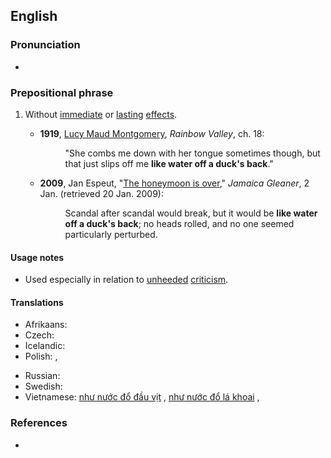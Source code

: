 ==English==

===Pronunciation===
* {{audio|en|En-au-like water off a duck's back.ogg|Audio (AU)}}

===Prepositional phrase===
{{en-PP|head=[[like]] [[water]] [[off]] [[a]] [[duck]][[-'s|'s]] [[back]]}}

# {{lb|en|simile|colloquial|idiomatic}} Without [[immediate]] or [[lasting]] [[effect]]s.
#* '''1919''', [[w:Lucy Maud Montgomery|Lucy Maud Montgomery]], ''Rainbow Valley'', ch. 18:
#*: "She combs me down with her tongue sometimes though, but that just slips off me '''like water off a duck's back'''."
#* '''2009''', Jan Espeut, "[http://www.jamaica-gleaner.com/gleaner/20090102/cleisure/cleisure2.html The honeymoon is over]," ''Jamaica Gleaner'', 2 Jan. (retrieved 20 Jan. 2009):
#*: Scandal after scandal would break, but it would be '''like water off a duck's back'''; no heads rolled, and no one seemed particularly perturbed.

====Usage notes====
* Used especially in relation to [[unheeded]] [[criticism]].

====Translations====
{{trans-top|without effects; in a manner having no effect}}
* Afrikaans: {{t+|af|soos water op 'n eend se rug|lit=like water on a duck's back}}
* Czech: {{t|cs|jedním uchem tam, druhým ven}}
* Icelandic: {{t|is|eins og að skvetta vatni á gæs}}
* Polish: {{t+|pl|spływać jak po kaczce|alt=jak po kaczce}}, {{t|pl|jak woda po gęsi}}
{{trans-mid}}
* Russian: {{t+|ru|как с гу́ся вода́}} <!--like water from a goose-->
* Swedish: {{t|sv|som vatten på en gås}}
* Vietnamese: [[như nước đổ đầu vịt]]<!--Vietnamese: like water off a duck's head-->, [[như nước đổ lá khoai]]<!--Vietnamese: like water off a taro leaf-->, {{t|vi|như nước đổ lá môn}}
{{trans-bottom}}

===References===
* {{cite-web |title=Like water off a duck's back| url=http://www.bbc.co.uk/learningenglish/english/features/the-english-we-speak/ep-141028| work=BBC Learning English| publisher=BBC| date=28 October 2014}}